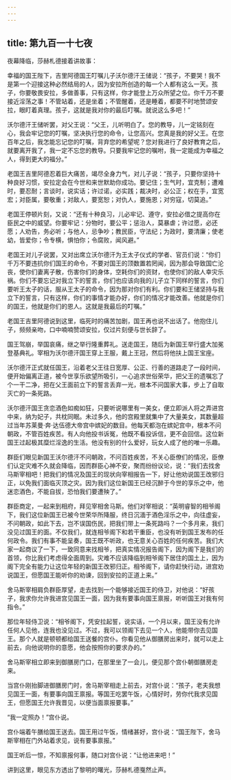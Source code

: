 ```yaml
---
---
---
```

title: 第九百一十七夜
---






夜幕降临，莎赫札德接着讲故事：





幸福的国王陛下，吉里阿德国王叮嘱儿子沃尔德汗王储说：“孩子，不要哭！我不是第一个迎接这种必然结局的人，因为安拉所创造的每一个人都有这么一天。孩子，你要敬畏安拉，多做善事，只有这样，你才能登上万众所望之位。你千万不要接近淫荡之事！不管站着，还是坐着；不管醒着，还是睡着，都要不时地赞颂安拉，眼盯着真理。孩子，这就是我对你的最后叮嘱。就说这么多吧！”

沃尔德汗王储听罢，对父王说：“父王，儿听明白了。您的教导，儿一定铭刻在心，我会牢记您的叮嘱，坚决执行您的命令，让您高兴。您真是我的好父王。在您百年之后，我怎能忘记您的叮嘱，背弃您的希望呢？您对我进行了良好教育之后，就要离开我了，我一定不忘您的教导。只要我牢记您的嘱咐，我一定能成为幸福之人，得到更大的福分。”

老国王吉里阿德忍着巨大痛苦，竭尽全身力气，对儿子说：“孩子，只要你坚持十种良好习惯，安拉定会在今世和来世默助你成功。要记住；生气时，宜克制；遭难时，要忍耐；言谈时，说实话；许过诺，必实践；裁决时，必公正；权在手，宜宽宏；对臣属，要敬重；对敌人，要宽恕；对仇人，要施恩；对穷寇，切莫追。”

老国王停顿片刻，又说：“还有十种良习，儿必牢记、遵守，安拉必借之提高你在臣民之中的威望。你要牢记：分物时，要公平；惩治人，莫暴虐；许过愿，必还愿；人劝告，务必听；与他人，忌争吵；教民臣，守法纪；为政时，要清廉；使老幼，皆爱你；令专横，惧怕你；令腐败，闻风避。”

老国王对儿子说罢，又对出席立沃尔德汗为王太子仪式的学者、官员们说：“你们千万不要违抗你们国王的命令，不要对国王的顶数置若罔闻，因为那会导致国亡沦丧，使你们妻离子散，伤害你们的身体，空耗你们的资财，也使你们的敌人幸灾乐祸。你们不要忘记对我立下的誓言，你们也应该向我的儿子立下同样的誓言，你们要听王太子的话，服从王太子的命令，因为那对你们有利。你们要和王储坚持与我立下的誓言，只有这样，你们的事情才能办好，你们的情况才能改善。他就是你们的国王，他就是你们的恩人。这就是我最后的叮嘱。”

老国王吉里阿德说到这里，临死时的痛苦加剧，国王再也说不出话了。他抱住儿子，频频亲吻，口中喃喃赞颂安拉，仅过片刻便与世长辞了。

国王驾崩，举国哀痛，继之举行隆重葬礼。送走国王，随后为新国王举行盛大加冕登基典礼。宰相为沃尔德汗国王穿上王服，戴上王冠，然后将他扶上国王宝座。

沃尔德汗正式就任国王，沿着老父王往日宽厚、公正、行善的道路走了一段时间，便开始偏离正道，被今世享乐欲望所吸引，一心追求世俗荣华，把父王的遗嘱忘了个一干二净，把在父王面前立下的誓言丢弃一光，根本不问国家大事，步上了自取灭亡的一条死路。

沃尔德汗国王贪恋酒色如痴如狂，只要听说哪里有一美女，便立即派人将之弄进宫中来，纳为妃子，共枕同眠。未过多久，他的宫殿里就集中了大量美女，其数量超过当年苏莱曼·奔·达伍德大帝宫中嫔妃的数目。他每天都泡在嫔妃宫中，根本不问朝政，不管百姓疾苦。有人向他投书诉冤，他既不看投诉信，更不会回信。这位新国王过起极其糜烂淫逸的生活。他没有别的什么爱好，玩女人成了他的唯一乐趣。

群臣们眼见新国王沃尔德汗不问朝政，不问百姓疾苦，不关心臣僚们的情况，臣僚们认定灾难不久就会降临，因而群臣心神不安，聚而纷纷议论，说：“我们去找舍马斯宰相吧！把我们的情况及国王的现状向宰相报告一下，好让他劝说国王改邪归正，以免我们面临灭顶之灾。因为我们这位新国王已经沉醉于今世的享乐之中，他迷恋酒色，不能自拔，恐怕我们要遭殃了。”

群臣商定，一起来到相府，拜见宰相舍马斯。他们对宰相说：“英明睿智的相爷阁下，我们这位新国王已被今世荣华所降服，终日沉湎于酒色淫乐之中，向往虚妄，不问朝政，如此下去，岂不误国伤民，把我们带上一条死路吗？一个多月来，我们没见过国王的面。不仅我们，就连相爷阁下和若干重臣，也没有听到国王发布的任何政令。我们有事不能呈奏，国王既不听政，也无意关心百姓的任何疾苦。我们大家一起商议了一下，一致同意来找相爷，把真实情况报告阁下，因为阁下是我们的首领，你比我们考虑得全面周到。灾难不应该降临到相爷阁下居住的国土上，因为阁下完全有能力让这位年轻的新国王改邪归正。相爷阁下，请你赶快行动，进宫劝说国王，但愿国王能听你的劝谏，回到安拉的正道上来。”

舍马斯宰相肩负群臣厚望，走去找到一个能够接近国王的侍卫，对他说：“好孩子，我求你允许我进宫见国王一面，因为我有要事向国王禀报，听听国王对我有何指令。”

那位年轻侍卫说：“相爷阁下，凭安拉起誓，说实话，一个月以来，国王没有允许任何人见他，连我也没见过。不过，我可以领阁下去见一个人，他能带你去见国王。那个人就是顿顿都给国王送餐的宫仆。你看见他从御膳房出来时，就可以走上前去，向他说明你的意愿，他会按照你的要求办的。”

舍马斯宰相立即来到御膳房门口，在那里坐了一会儿，便见那个宫仆朝御膳房走来。

当宫仆刚抬脚进御膳房门时，舍马斯宰相走上前去，对宫仆说：“孩子，老夫我想见国王一面，有要事向国王禀报。等国王吃罢午饭，心情好时，劳你代我求见国王，但愿国王允许我晋见，以便当面禀报要事。”

“我一定照办！”宫仆说。

宫仆端着午膳给国王送去。国王用过午饭，情绪甚好，宫仆说：“国王陛下，舍马斯宰相在门外站着求见，说有要事禀报。”

国王听后一惊，不知禀报何事，随口对宫仆说：“让他进来吧！”





讲到这里，眼见东方透出了黎明的曙光，莎赫札德戛然止声。